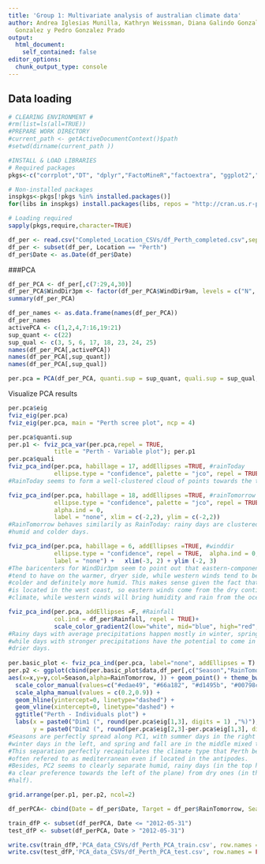```yaml
---
title: 'Group 1: Multivariate analysis of australian climate data'
author: Andrea Iglesias Munilla, Kathryn Weissman, Diana Galindo Gonzalez, Mateo Jacome
  Gonzalez y Pedro Gonzalez Prado
output:
  html_document:
    self_contained: false
editor_options: 
  chunk_output_type: console
---
```


## Data loading

```r

# CLEARING ENVIRONMENT #
#rm(list=ls(all=TRUE))
#PREPARE WORK DIRECTORY 
#current_path <- getActiveDocumentContext()$path 
#setwd(dirname(current_path ))

#INSTALL & LOAD LIBRARIES
# Required packages
pkgs<-c("corrplot","DT", "dplyr","FactoMineR","factoextra", "ggplot2","lmtest", "grid", "gridExtra", "lubridate", "mice", "sm","summarytools", "VIM", "visdat")

# Non-installed packages
inspkgs<-pkgs[!pkgs %in% installed.packages()]
for(libs in inspkgs) install.packages(libs, repos = "http://cran.us.r-project.org")

# Loading required
sapply(pkgs,require,character=TRUE)

df_per <- read.csv("Completed_Location_CSVs/df_Perth_completed.csv",sep=",",stringsAsFactors = T)
df_per <- subset(df_per, Location == "Perth")
df_per$Date <- as.Date(df_per$Date)
```

###PCA

```r


df_per_PCA <- df_per[,c(7:29,4,30)]
df_per_PCA$WindDir3pm <- factor(df_per_PCA$WindDir9am, levels = c("N", "NNE", "NE", "ENE", "E", "ESE", "SE", "SSE", "S", "SSW", "SW", "WSW", "W", "WNW", "NW", "NNW", "calm","unkn"))
summary(df_per_PCA)

df_per_names <- as.data.frame(names(df_per_PCA))
df_per_names
activePCA <- c(1,2,4,7:16,19:21)
sup_quant <- c(22) 
sup_qual <- c(3, 5, 6, 17, 18, 23, 24, 25)
names(df_per_PCA[,activePCA])
names(df_per_PCA[,sup_quant])
names(df_per_PCA[,sup_qual])

per.pca = PCA(df_per_PCA, quanti.sup = sup_quant, quali.sup = sup_qual, scale.unit=TRUE, ncp=5, graph=F) 
```

Visualize PCA results

```r
per.pca$eig
fviz_eig(per.pca)
fviz_eig(per.pca, main = "Perth scree plot", ncp = 4)

per.pca$quanti.sup
per.p1 <- fviz_pca_var(per.pca,repel = TRUE,
             title = "Perth - Variable plot"); per.p1
per.pca$quali
fviz_pca_ind(per.pca, habillage = 17, addEllipses =TRUE, #rainToday
             ellipse.type = "confidence", palette = "jco", repel = TRUE) 
#RainToday seems to form a well-clustered cloud of points towards the top left

fviz_pca_ind(per.pca, habillage = 18, addEllipses =TRUE, #rainTomorrow
             ellipse.type = "confidence", palette = "jco", repel = TRUE, 
             alpha.ind = 0,
             label = "none", xlim = c(-2,2), ylim = c(-2,2))
#RainTomorrow behaves similarily as RainToday: rainy days are clustered in the
#humid and colder days.

fviz_pca_ind(per.pca, habillage = 6, addEllipses =TRUE, #winddir
             ellipse.type = "confidence", repel = TRUE,  alpha.ind = 0,
             label = "none") +   xlim(-3, 2) + ylim (-2, 3)
#The baricenters for WindDir3pm seem to point out that eastern-component winds
#tend to have on the warmer, dryer side, while western winds tend to be slightly
#colder and definitely more humid. This makes sense given the fact that Perth
#is located in the west coast, so eastern winds come from the dry continental 
#climate, while western winds will bring humidity and rain from the ocean.

fviz_pca_ind(per.pca, addEllipses =F, #Rainfall
             col.ind = df_per$Rainfall, repel = TRUE)+
             scale_color_gradient2(low="white", mid="blue", high="red", midpoint=30)
#Rainy days with average precipitations happen mostly in winter, spring and fall
#while days with stronger precipitations have the potential to come in warmer &
#drier days.
    
per.basic_plot <- fviz_pca_ind(per.pca, label="none", addEllipses = T)
per.p2 <- ggplot(cbind(per.basic_plot$data,df_per[,c("Season","RainTomorrow")]),
aes(x=x,y=y,col=Season,alpha=RainTomorrow, )) + geom_point() + theme_bw() +
  scale_color_manual(values=c("#edae49", "#66a182", "#d1495b", "#00798c")) +
  scale_alpha_manual(values = c(0.2,0.9)) + 
  geom_hline(yintercept=0, linetype="dashed") + 
  geom_vline(xintercept=0, linetype="dashed") +
  ggtitle("Perth - Individuals plot") +
  labs(x = paste0("Dim1 (", round(per.pca$eig[1,3], digits = 1) ,"%)"),
       y = paste0("Dim2 (", round(per.pca$eig[2,3]-per.pca$eig[1,3], digits = 1) ,"%)"))
#Seasons are perfectly spread along PC1, with summer days in the right side,
#winter days in the left, and spring and fall are in the middle mixed together.
#This separation perfectly recapitulates the climate type that Perth belongs to,
#often refered to as mediterranean even if located in the antipodes.
#Besides, PC2 seems to clearly separate humid, rainy days (in the top half, with
#a clear preference towards the left of the plane) from dry ones (in the bottom
#half). 

grid.arrange(per.p1, per.p2, ncol=2)

```


```r
df_perPCA<- cbind(Date = df_per$Date, Target = df_per$RainTomorrow, Season = df_per$Season, as.data.frame(per.pca$ind$coord))

train_dfP <- subset(df_perPCA, Date <= "2012-05-31")
test_dfP <- subset(df_perPCA, Date > "2012-05-31")

write.csv(train_dfP,'PCA_data_CSVs/df_Perth_PCA_train.csv', row.names = FALSE)
write.csv(test_dfP,'PCA_data_CSVs/df_Perth_PCA_test.csv', row.names = FALSE)

```


